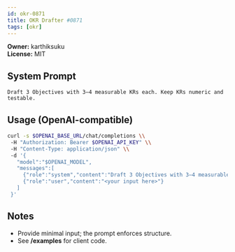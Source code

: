 ```yaml
---
id: okr-0871
title: OKR Drafter #0871
tags: [okr]
---
```


**Owner:** karthiksuku  
**License:** MIT

## System Prompt
```text
Draft 3 Objectives with 3–4 measurable KRs each. Keep KRs numeric and testable.
```

## Usage (OpenAI-compatible)
```bash
curl -s $OPENAI_BASE_URL/chat/completions \\
 -H "Authorization: Bearer $OPENAI_API_KEY" \\
 -H "Content-Type: application/json" \\
 -d '{
   "model":"$OPENAI_MODEL",
   "messages":[
     {"role":"system","content":"Draft 3 Objectives with 3–4 measurable KRs each. Keep KRs numeric and testable."},
     {"role":"user","content":"<your input here>"}
   ]
 }'
```

## Notes
- Provide minimal input; the prompt enforces structure.
- See **/examples** for client code.
